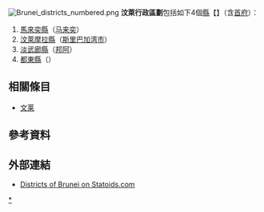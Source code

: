 [[File:Brunei_districts_numbered.png|right]]
'''汶萊行政區劃'''包括如下4個[[縣|縣]]【{{lang-ms|Dearah}}】（含[[首府|首府]]）：
# [[馬來奕縣|馬來奕縣]]（[[马来奕|马来奕]]）
# [[汶萊摩拉縣|汶萊摩拉縣]]（[[斯里巴加湾市|斯里巴加湾市]]）
# [[淡武廊縣|淡武廊縣]]（[[邦阿|邦阿]]）
# [[都東縣|都東縣]]（{{link-ms|北干都東|Pekan Tutong}}）

==相關條目==
*[[文莱|文莱]]

== 參考資料 ==
<references />

==外部連結==
* [http://www.statoids.com/ubn.html Districts of Brunei on Statoids.com] {{Wayback|url=http://www.statoids.com/ubn.html |date=20150511120011 }}


{{文莱专题}}
{{汶萊行政區劃}}
{{亚洲题目|行政区划}}


{{东南亚小作品}}
[[Category:汶萊行政區劃|*]]